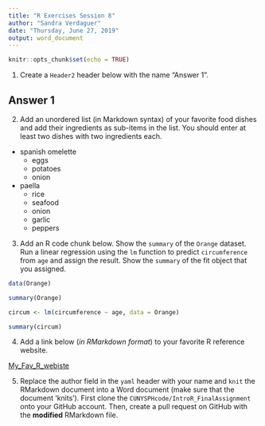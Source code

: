 ---
title: "R Exercises Session 8"
author: "Sandra Verdaguer"
date: "Thursday, June 27, 2019"
output: word_document
---

```{r setup, include=FALSE}
knitr::opts_chunk$set(echo = TRUE)
```

1. Create a `Header2` header below with the name "Answer 1".

## Answer 1


2. Add an unordered list (in Markdown syntax) of your favorite food dishes and
add their ingredients as sub-items in the list. You should enter at least two
dishes with two ingredients each.

* spanish omelette
  + eggs
  + potatoes
  + onion

* paella
  + rice
  + seafood
  + onion
  + garlic
  + peppers


3. Add an R code chunk below. Show the `summary` of the `Orange` dataset. Run a
linear regression using the `lm` function to predict `circumference` from `age`
and assign the result. Show the `summary` of the fit object that you assigned. 

```{r}
data(Orange)

summary(Orange)

circum <- lm(circumference ~ age, data = Orange)

summary(circum)
```

4. Add a link below (_in RMarkdown format_) to your favorite R reference website.

[My_Fav_R_webiste](https://www.statmethods.net/)

5. Replace the author field in the `yaml` header with your name and `knit` the
RMarkdown document into a Word document (make sure that the document 'knits').
First clone the `CUNYSPHcode/IntroR_FinalAssignment` onto your GitHub account.
Then, create a pull request on GitHub with the **modified** RMarkdown file.



